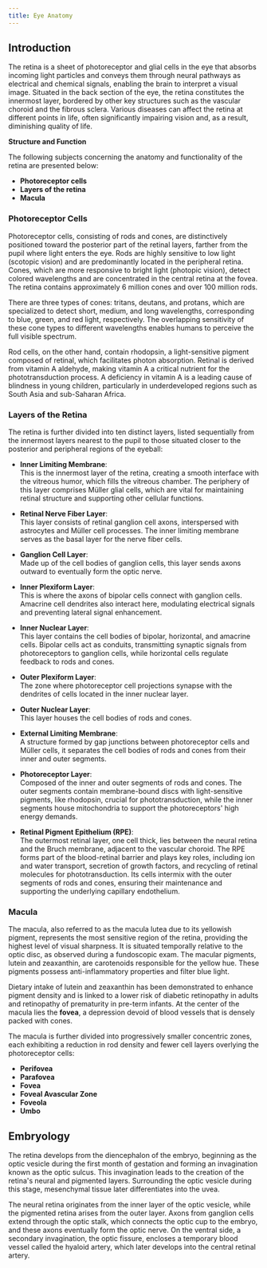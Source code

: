 ```yaml
---
title: Eye Anatomy
---
```


## Introduction

The retina is a sheet of photoreceptor and glial cells in the eye that absorbs incoming
light particles and conveys them through neural pathways as electrical and chemical
signals, enabling the brain to interpret a visual image. Situated in the back section of
the eye, the retina constitutes the innermost layer, bordered by other key structures
such as the vascular choroid and the fibrous sclera. Various diseases can affect the
retina at different points in life, often significantly impairing vision and, as a result,
diminishing quality of life.

**Structure and Function**

The following subjects concerning the anatomy and functionality of the retina are
presented below:

- **Photoreceptor cells**
- **Layers of the retina**
- **Macula**

### Photoreceptor Cells

Photoreceptor cells, consisting of rods and cones, are distinctively positioned toward
the posterior part of the retinal layers, farther from the pupil where light enters the
eye. Rods are highly sensitive to low light (scotopic vision) and are predominantly
located in the peripheral retina. Cones, which are more responsive to bright light
(photopic vision), detect colored wavelengths and are concentrated in the central
retina at the fovea. The retina contains approximately 6 million cones and over 100
million rods.

There are three types of cones: tritans, deutans, and protans, which are specialized to
detect short, medium, and long wavelengths, corresponding to blue, green, and red
light, respectively. The overlapping sensitivity of these cone types to different
wavelengths enables humans to perceive the full visible spectrum.

Rod cells, on the other hand, contain rhodopsin, a light-sensitive pigment composed
of retinal, which facilitates photon absorption. Retinal is derived from vitamin A
aldehyde, making vitamin A a critical nutrient for the phototransduction process. A
deficiency in vitamin A is a leading cause of blindness in young children, particularly
in underdeveloped regions such as South Asia and sub-Saharan Africa.

### Layers of the Retina

The retina is further divided into ten distinct layers, listed sequentially from the
innermost layers nearest to the pupil to those situated closer to the posterior and
peripheral regions of the eyeball:

- **Inner Limiting Membrane**:  
  This is the innermost layer of the retina, creating a smooth interface with the vitreous humor, which fills the vitreous chamber. The periphery of this layer comprises Müller glial cells, which are vital for maintaining retinal structure and supporting other cellular functions.

- **Retinal Nerve Fiber Layer**:  
  This layer consists of retinal ganglion cell axons, interspersed with astrocytes and Müller cell processes. The inner limiting membrane serves as the basal layer for the nerve fiber cells.

- **Ganglion Cell Layer**:  
  Made up of the cell bodies of ganglion cells, this layer sends axons outward to eventually form the optic nerve.

- **Inner Plexiform Layer**:  
   This is where the axons of bipolar cells connect with ganglion cells. Amacrine cell dendrites also interact here, modulating electrical signals and preventing lateral signal enhancement.

- **Inner Nuclear Layer**:  
   This layer contains the cell bodies of bipolar, horizontal, and amacrine cells. Bipolar cells act as conduits, transmitting synaptic signals from photoreceptors to ganglion cells, while horizontal cells regulate feedback to rods and cones.

- **Outer Plexiform Layer**:  
   The zone where photoreceptor cell projections synapse with the dendrites of cells located in the inner nuclear layer.

- **Outer Nuclear Layer**:  
   This layer houses the cell bodies of rods and cones.

- **External Limiting Membrane**:  
   A structure formed by gap junctions between photoreceptor cells and Müller cells, it separates the cell bodies of rods and cones from their inner and outer segments.

- **Photoreceptor Layer**:  
   Composed of the inner and outer segments of rods and cones. The outer segments contain membrane-bound discs with light-sensitive pigments, like rhodopsin, crucial for phototransduction, while the inner segments house mitochondria to support the photoreceptors' high energy demands.

- **Retinal Pigment Epithelium (RPE)**:  
   The outermost retinal layer, one cell thick, lies between the neural retina and the Bruch membrane, adjacent to the vascular choroid. The RPE forms part of the blood-retinal barrier and plays key roles, including ion and water transport, secretion of growth factors, and recycling of retinal molecules for phototransduction. Its cells intermix with the outer segments of rods and cones, ensuring their maintenance and supporting the underlying capillary endothelium.

### Macula

The macula, also referred to as the macula lutea due to its yellowish pigment, represents the most sensitive region of the retina, providing the highest level of visual sharpness. It is situated temporally relative to the optic disc, as observed during a fundoscopic exam. The macular pigments, lutein and zeaxanthin, are carotenoids responsible for the yellow hue. These pigments possess anti-inflammatory properties and filter blue light.

Dietary intake of lutein and zeaxanthin has been demonstrated to enhance pigment density and is linked to a lower risk of diabetic retinopathy in adults and retinopathy of prematurity in pre-term infants. At the center of the macula lies the **fovea**, a depression devoid of blood vessels that is densely packed with cones.

The macula is further divided into progressively smaller concentric zones, each exhibiting a reduction in rod density and fewer cell layers overlying the photoreceptor cells:

- **Perifovea**
- **Parafovea**
- **Fovea**
- **Foveal Avascular Zone**
- **Foveola**
- **Umbo**

## Embryology

The retina develops from the diencephalon of the embryo, beginning as the optic
vesicle during the first month of gestation and forming an invagination known as the
optic sulcus. This invagination leads to the creation of the retina's neural and
pigmented layers. Surrounding the optic vesicle during this stage, mesenchymal tissue
later differentiates into the uvea.

The neural retina originates from the inner layer of the optic vesicle, while the
pigmented retina arises from the outer layer. Axons from ganglion cells extend
through the optic stalk, which connects the optic cup to the embryo, and these axons
eventually form the optic nerve. On the ventral side, a secondary invagination, the
optic fissure, encloses a temporary blood vessel called the hyaloid artery, which later
develops into the central retinal artery.
